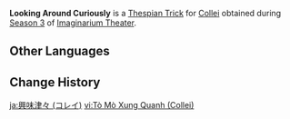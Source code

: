 {{Thespian Trick Infobox
|title     = Looking Around Curiously
|image     = Looking Around Curiously Collei Preview.png
|name      = Looking Around Curiously
|character = Collei
|date      = 2024-09-01
|season    = 3
}}
'''Looking Around Curiously''' is a [[Thespian Trick]] for [[Collei]] obtained during [[Imaginarium Theater/Seasons/2024-09-01|Season 3]] of [[Imaginarium Theater]].

==Other Languages==
{{Other Languages
|en       = Looking Around Curiously
|zhs      = 好奇张望
|zhs_rm   = 
|zht      = 好奇張望
|zht_rm   = 
|zh_tl    = 
|ja       = 興味津々
|ja_rm    = Kyoumi Shinshin
|ja_tl    = Very Interesting
|ko       = 구경・호기심
|ko_tl    = 
|es       = Mirar con curiosidad
|es_tl    = Look With Curiosity
|fr       = Regarder curieusement aux alentours
|fr_tl    = Looking Around Curiously
|ru       = Любознательный взгляд по сторонам
|ru_tl    = 
|th       = มองแบบสงสัย
|th_rm    = 
|th_tl    = 
|vi       = Tò Mò Xung Quanh
|vi_tl    = 
|de       = Neugierig umschauen
|de_tl    = Looking Around Curiously
|id       = Melirik Penasaran
|id_tl    = Glancing Curiously
|pt       = Olhando em Volta Curiosamente
|pt_tl    = 
|tr       = Merakla Etrafı İzliyor
|tr_tl    = 
|it       = Guardandosi intorno con curiosità
|it_tl    = 
}}

==Change History==
{{Change History|5.0}}

[[ja:興味津々 (コレイ)]]
[[vi:Tò Mò Xung Quanh (Collei)]]